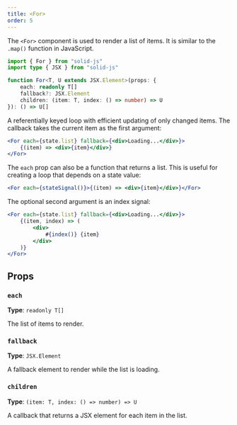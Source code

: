 ```yaml
---
title: <For>
order: 5
---
```


The `<For>` component is used to render a list of items. It is similar to the `.map()` function in JavaScript.

```ts
import { For } from "solid-js"
import type { JSX } from "solid-js"

function For<T, U extends JSX.Element>(props: {
	each: readonly T[]
	fallback?: JSX.Element
	children: (item: T, index: () => number) => U
}): () => U[]
```

A referentially keyed loop with efficient updating of only changed items. The callback takes the current item as the first argument:

```jsx
<For each={state.list} fallback={<div>Loading...</div>}>
	{(item) => <div>{item}</div>}
</For>
```

The `each` prop can also be a function that returns a list. This is useful for creating a loop that depends on a state value:

```jsx
<For each={stateSignal()}>{(item) => <div>{item}</div>}</For>
```

The optional second argument is an index signal:

```jsx
<For each={state.list} fallback={<div>Loading...</div>}>
	{(item, index) => (
		<div>
			#{index()} {item}
		</div>
	)}
</For>
```

## Props

### `each`

**Type**: `readonly T[]`

The list of items to render.

### `fallback`

**Type**: `JSX.Element`

A fallback element to render while the list is loading.

### `children`

**Type**: `(item: T, index: () => number) => U`

A callback that returns a JSX element for each item in the list.
